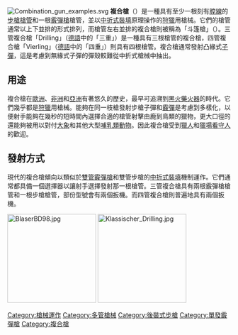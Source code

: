 {{noteTA
|G1=軍事
|G2=長度單位
|G3=Firearms
}}
[[File:Combination_gun_examples.svg|right]]
'''複合槍'''（{{lang-en|Combination gun}}）是一種具有至少一根刻有[[膛線|膛線]]的[[步槍|步槍]][[槍管|槍管]]和一根[[霰彈槍|霰彈槍]]槍管，並以[[中折式|中折式裝填]]原理操作的[[狩獵|狩獵]]用槍械。它們的槍管通常以上下並排的形式排列，而槍管左右並排的複合槍則被稱為「斗篷槍」（{{lang-en|Cape gun}}）。三管複合槍「Drilling」（[[德語|德語]]中的「三重」）是一種具有三根槍管的複合槍，四管複合槍「Vierling」（[[德語|德語]]中的「四重」）則具有四根槍管。複合槍通常發射凸緣式[[子彈|子彈]]，這是考慮到無緣式子彈的彈殼較難從中折式槍械中抽出。

== 用途 ==
複合槍在[[歐洲|歐洲]]、[[非洲|非洲]]和[[亞洲|亞洲]]有著悠久的歷史，最早可追溯到[[黑火藥|黑火藥]][[火器|火器]]的時代。它們幾乎都是[[狩獵|狩獵]]用槍械。能夠在同一枝槍發射步槍子彈和[[霰彈|霰彈]]是考慮到多樣化，以便射手能夠在幾秒的短時間內選擇合適的槍管射擊由鹿到鳥類的獵物，更大口徑的還能夠被用以對付[[大象|大象]]和其他大型[[哺乳類動物|哺乳類動物]]。因此複合槍受到[[獵人|獵人]]和[[獵場看守|獵場看守人]]的歡迎。

== 發射方式 ==
現代的複合槍傾向以類似於[[雙管霰彈槍|雙管霰彈槍]]和雙管步槍的[[中折式|中折式裝填]]機制運作。它們通常都具備一個選擇器以讓射手選擇發射那一根槍管。三管複合槍具有兩根霰彈槍槍管和一根步槍槍管，部份型號會有兩個扳機。而四管複合槍則普遍地具有兩個扳機。


[[File:BlaserBD98.jpg|200px]]
[[File:Klassischer_Drilling.jpg|200px]]

[[Category:槍械運作|Category:槍械運作]]
[[Category:多管槍械|Category:多管槍械]]
[[Category:後裝式步槍|Category:後裝式步槍]]
[[Category:單發霰彈槍|Category:單發霰彈槍]]
[[Category:複合槍|Category:複合槍]]